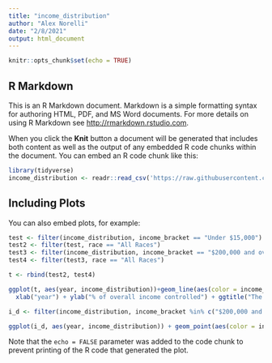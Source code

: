 ```yaml
---
title: "income_distribution"
author: "Alex Norelli"
date: "2/8/2021"
output: html_document
---
```


```r
knitr::opts_chunk$set(echo = TRUE)
```

## R Markdown

This is an R Markdown document. Markdown is a simple formatting syntax for authoring HTML, PDF, and MS Word documents. For more details on using R Markdown see <http://rmarkdown.rstudio.com>.

When you click the **Knit** button a document will be generated that includes both content as well as the output of any embedded R code chunks within the document. You can embed an R code chunk like this:

```r
library(tidyverse)
income_distribution <- readr::read_csv('https://raw.githubusercontent.com/rfordatascience/tidytuesday/master/data/2021/2021-02-09/income_distribution.csv')
```

## Including Plots

You can also embed plots, for example:

```r

test <- filter(income_distribution, income_bracket == "Under $15,000")
test2 <- filter(test, race == "All Races")
test3 <- filter(income_distribution, income_bracket == "$200,000 and over")
test4 <- filter(test3, race == "All Races")

t <- rbind(test2, test4)

ggplot(t, aes(year, income_distribution))+geom_line(aes(color = income_bracket)) +
  xlab("year") + ylab("% of overall income controlled") + ggtitle("The change of wealth distribution over time")

i_d <- filter(income_distribution, income_bracket %in% c("$200,000 and over", "Under $15,000"))

ggplot(i_d, aes(year, income_distribution)) + geom_point(aes(color = income_bracket)) #+ facet_grid(aes(race))

```

Note that the `echo = FALSE` parameter was added to the code chunk to prevent printing of the R code that generated the plot.
